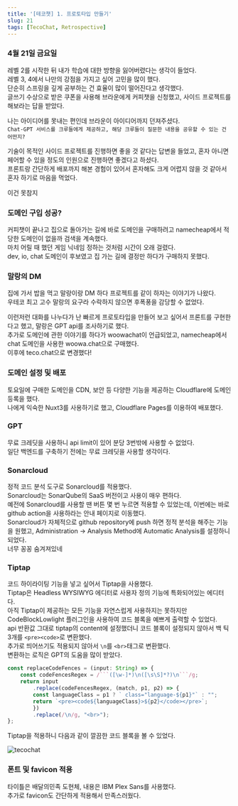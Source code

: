 ```yaml
---
title: '[테코챗] 1. 프로토타입 만들기'
slug: 21
tags: [TecoChat, Retrospective]
---
```


### 4월 21일 금요일

레벨 2를 시작한 뒤 내가 학습에 대한 방향을 잃어버렸다는 생각이 들었다.  
레벨 3, 4에서 나만의 강점을 가지고 싶어 고민을 많이 했다.  
단순히 스프링을 깊게 공부하는 건 효율이 많이 떨어진다고 생각했다.  
글쓰기 수상으로 받은 쿠폰을 사용해 브라운에게 커피챗을 신청했고, 사이드 프로젝트를 해보라는 답을 받았다.  

나는 아이디어를 못내는 편인데 브라운이 아이디어까지 던져주셨다.  
`Chat-GPT 서비스를 크루들에게 제공하고, 해당 크루들이 질문한 내용을 공유할 수 있는 건 어떤지?`  

기술이 목적인 사이드 프로젝트를 진행하면 좋을 것 같다는 답변을 들었고, 혼자 아니면 페어할 수 있을 정도의 인원으로 진행하면 좋겠다고 하셨다.  
프론트랑 간단하게 배포까지 해본 경험이 있어서 혼자해도 크게 어렵지 않을 것 같아서 혼자 하기로 마음을 먹었다.  

이건 못참지

### 도메인 구입 성공?

커피챗이 끝나고 집으로 돌아가는 길에 바로 도메인을 구매하려고 namecheap에서 적당한 도메인이 없을까 검색을 계속했다.  
마치 어릴 때 했던 게임 닉네임 정하는 것처럼 시간이 오래 걸렸다.  
dev, io, chat 도메인이 후보였고 집 가는 길에 결정만 하다가 구매하지 못했다.

### 말랑의 DM

집에 가서 밥을 먹고 말랑이랑 DM 하다 프로젝트를 같이 하자는 이야기가 나왔다.  
우테코 최고 고수 말랑의 요구라 수락하지 않으면 후폭풍을 감당할 수 없었다.  

이런저런 대화를 나누다가 난 빠르게 프로토타입을 만들어 보고 싶어서 프론트를 구현한다고 했고, 말랑은 GPT api를 조사하기로 했다.  
추가로 도메인에 관한 이야기를 하다가 woowachat이 언급되었고, namecheap에서 chat 도메인을 사용한 woowa.chat으로 구매했다.  
이후에 teco.chat으로 변경했다!

### 도메인 설정 및 배포

토요일에 구매한 도메인을 CDN, 보안 등 다양한 기능을 제공하는 Cloudflare에 도메인 등록을 했다.  
나에게 익숙한 Nuxt3를 사용하기로 했고, Cloudflare Pages를 이용하여 배포했다.  

### GPT

무료 크레딧을 사용하니 api limit이 있어 분당 3번밖에 사용할 수 없었다.  
일단 백엔드를 구축하기 전에는 무료 크레딧을 사용할 생각이다.  

### Sonarcloud

정적 코드 분석 도구로 Sonarcloud를 적용했다.  
Sonarcloud는 SonarQube의 SaaS 버전이고 사용이 매우 편하다.  
예전에 Sonarcloud를 사용할 땐 버튼 몇 번 누르면 적용할 수 있었는데, 이번에는 바로 github action을 사용하라는 안내 페이지로 이동했다.  
Sonarcloud가 자체적으로 github repository에 push 하면 정적 분석을 해주는 기능을 원했고, Administration -> Analysis Method에 Automatic Analysis를 설정하니 되었다.  
너무 꽁꽁 숨겨져있네

### Tiptap

코드 하이라이팅 기능을 넣고 싶어서 Tiptap을 사용했다.  
Tiptap은 Headless WYSIWYG 에디터로 사용자 정의 기능에 특화되어있는 에디터다.  
아직 Tiptap이 제공하는 모든 기능을 자연스럽게 사용하지는 못하지만 CodeBlockLowlight 플러그인을 사용하여 코드 블록을 예쁘게 출력할 수 있었다.  
api 반환값 그대로 tiptap의 content에 설정했더니 코드 블록이 설정되지 않아서 백 틱 3개를 `<pre><code>`로 변환했다.  
추가로 띄어쓰기도 적용되지 않아서 `\n`를 `<br>`태그로 변환했다.  
변환하는 로직은 GPT의 도움을 많이 받았다.  

```ts
const replaceCodeFences = (input: String) => {
    const codeFencesRegex = /```([\w-]*)\n([\s\S]*?)\n```/g;
    return input
        .replace(codeFencesRegex, (match, p1, p2) => {
        const languageClass = p1 ? ` class="language-${p1}"` : "";
        return `<pre><code${languageClass}>${p2}</code></pre>`;
        })
        .replace(/\n/g, "<br>");
};
```

Tiptap을 적용하니 다음과 같이 깔끔한 코드 블록을 볼 수 있었다.  

![tecochat](./teco-chat.png)

### 폰트 및 favicon 적용

타이틀은 배달의민족 도현체, 내용은 IBM Plex Sans를 사용했다.  
추가로 favicon도 간단하게 적용해서 만족스러웠다.  